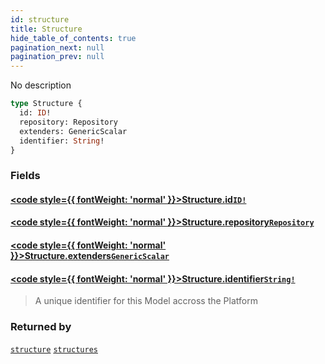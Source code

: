 ```yaml
---
id: structure
title: Structure
hide_table_of_contents: true
pagination_next: null
pagination_prev: null
---
```








No description

```graphql
type Structure {
  id: ID!
  repository: Repository
  extenders: GenericScalar
  identifier: String!
}
```


### Fields

#### [<code style={{ fontWeight: 'normal' }}>Structure.<b>id</b></code>](#)<Bullet />[`ID!`](/docs/schemas/arkitekt/scalars/id) <Badge class="secondary" text="non-null"/> <Badge class="secondary" text="scalar"/>
> 
> 

#### [<code style={{ fontWeight: 'normal' }}>Structure.<b>repository</b></code>](#)<Bullet />[`Repository`](/docs/schemas/arkitekt/interfaces/repository) <Badge class="secondary" text="interface"/>
> 
> 

#### [<code style={{ fontWeight: 'normal' }}>Structure.<b>extenders</b></code>](#)<Bullet />[`GenericScalar`](/docs/schemas/arkitekt/scalars/generic-scalar) <Badge class="secondary" text="scalar"/>
> 
> 

#### [<code style={{ fontWeight: 'normal' }}>Structure.<b>identifier</b></code>](#)<Bullet />[`String!`](/docs/schemas/arkitekt/scalars/string) <Badge class="secondary" text="non-null"/> <Badge class="secondary" text="scalar"/>
> A unique identifier for this Model accross the Platform
> 



### Returned by

[`structure`](/docs/schemas/arkitekt/queries/structure)  <Badge class="secondary" text="query"/><Bullet />[`structures`](/docs/schemas/arkitekt/queries/structures)  <Badge class="secondary" text="query"/>




